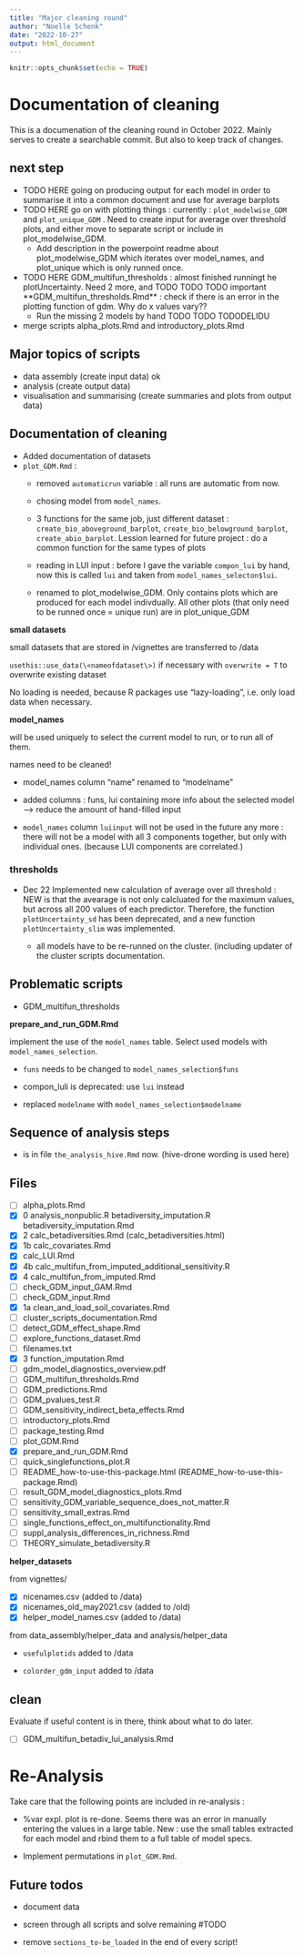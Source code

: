 ```yaml
---
title: "Major cleaning round"
author: "Noelle Schenk"
date: "2022-10-27"
output: html_document
---
```


```r
knitr::opts_chunk$set(echo = TRUE)
```

# Documentation of cleaning

This is a documenation of the cleaning round in October 2022. Mainly serves to create a searchable commit. But also to keep track of changes.

## next step

-   TODO HERE going on producing output for each model in order to summarise it into a common document and use for average barplots
-   TODO HERE go on with plotting things : currently : `plot_modelwise_GDM` and `plot_unique_GDM` . Need to create input for average over threshold plots, and either move to separate script or include in plot_modelwise_GDM.
    -   Add description in the powerpoint readme about plot_modelwise_GDM which iterates over model_names, and plot_unique which is only runned once.
-   TODO HERE GDM_multifun_thresholds : almost finished runningt he plotUncertainty. Need 2 more, and TODO TODO TODO important \*\*GDM_multifun_thresholds.Rmd\*\* : check if there is an error in the plotting function of gdm. Why do x values vary??
    -   Run the missing 2 models by hand TODO TODO TODODELIDU
-   merge scripts alpha_plots.Rmd and introductory_plots.Rmd

## Major topics of scripts

-   data assembly (create input data) ok
-   analysis (create output data)
-   visualisation and summarising (create summaries and plots from output data)

## Documentation of cleaning

-   Added documentation of datasets
-   `plot_GDM.Rmd` :
    -   removed `automaticrun` variable : all runs are automatic from now.

    -   chosing model from `model_names`.

    -   3 functions for the same job, just different dataset : `create_bio_aboveground_barplot`, `create_bio_belowground_barplot`, `create_abio_barplot`. Lession learned for future project : do a common function for the same types of plots

    -   reading in LUI input : before I gave the variable `compon_lui` by hand, now this is called `lui` and taken from `model_names_selecton$lui`.

    -   renamed to plot_modelwise_GDM. Only contains plots which are produced for each model indivdually. All other plots (that only need to be runned once = unique run) are in plot_unique_GDM

**small datasets**

small datasets that are stored in /vignettes are transferred to /data

`usethis::use_data(\<nameofdataset\>)` if necessary with `overwrite = T` to overwrite existing dataset

No loading is needed, because R packages use "lazy-loading", i.e. only load data when necessary.

**model_names**

will be used uniquely to select the current model to run, or to run all of them.

names need to be cleaned!

-   model_names column "name" renamed to "modelname"

-   added columns : funs, lui containing more info about the selected model --\> reduce the amount of hand-filled input

-   `model_names` column `luiinput` will not be used in the future any more : there will not be a model with all 3 components together, but only with individual ones. (because LUI components are correlated.)

### thresholds

-   Dec 22 Implemented new calculation of average over all threshold : NEW is that the avearage is not only calcluated for the maximum values, but across all 200 values of each predictor. Therefore, the function `plotUncertainty_sd` has been deprecated, and a new function `plotUncertainty_slim` was implemented.

    -   all models have to be re-runned on the cluster. (including updater of the cluster scripts documentation.

## Problematic scripts

-   GDM_multifun_thresholds

**prepare_and_run_GDM.Rmd**

implement the use of the `model_names` table. Select used models with `model_names_selection`.

-   `funs` needs to be changed to `model_names_selection$funs`

-   compon_luli is deprecated: use `lui` instead

-   replaced `modelname` with `model_names_selection$modelname`

## Sequence of analysis steps

-   is in file `the_analysis_hive.Rmd` now. (hive-drone wording is used here)

## Files

-   [ ] alpha_plots.Rmd
-   [x] 0 analysis_nonpublic.R betadiversity_imputation.R betadiversity_imputation.Rmd
-   [x] 2 calc_betadiversities.Rmd (calc_betadiversities.html)
-   [x] 1b calc_covariates.Rmd
-   [x] calc_LUI.Rmd
-   [x] 4b calc_multifun_from_imputed_additional_sensitivity.R
-   [x] 4 calc_multifun_from_imputed.Rmd
-   [ ] check_GDM_input_GAM.Rmd
-   [ ] check_GDM_input.Rmd
-   [x] 1a clean_and_load_soil_covariates.Rmd
-   [ ] cluster_scripts_documentation.Rmd
-   [ ] detect_GDM_effect_shape.Rmd
-   [ ] explore_functions_dataset.Rmd
-   [ ] filenames.txt
-   [x] 3 function_imputation.Rmd
-   [ ] gdm_model_diagnostics_overview.pdf
-   [ ] GDM_multifun_thresholds.Rmd
-   [ ] GDM_predictions.Rmd
-   [ ] GDM_pvalues_test.R
-   [ ] GDM_sensitivity_indirect_beta_effects.Rmd
-   [ ] introductory_plots.Rmd
-   [ ] package_testing.Rmd
-   [ ] plot_GDM.Rmd
-   [x] prepare_and_run_GDM.Rmd
-   [ ] quick_singlefunctions_plot.R
-   [ ] README_how-to-use-this-package.html (README_how-to-use-this-package.Rmd)
-   [ ] result_GDM_model_diagnostics_plots.Rmd
-   [ ] sensitivity_GDM_variable_sequence_does_not_matter.R
-   [ ] sensitivity_small_extras.Rmd
-   [ ] single_functions_effect_on_multifunctionality.Rmd
-   [ ] suppl_analysis_differences_in_richness.Rmd
-   [ ] THEORY_simulate_betadiversity.R

**helper_datasets**

from vignettes/

-   [x] nicenames.csv (added to /data)
-   [x] nicenames_old_may2021.csv (added to /old)
-   [x] helper_model_names.csv (added to /data)

from data_assembly/helper_data and analysis/helper_data

-   `usefulplotids` added to /data

-   `colorder_gdm_input` added to /data

## clean

Evaluate if useful content is in there, think about what to do later.

-   [ ] GDM_multifun_betadiv_lui_analysis.Rmd

# Re-Analysis

Take care that the following points are included in re-analysis :

-   %var expl. plot is re-done. Seems there was an error in manually entering the values in a large table. New : use the small tables extracted for each model and rbind them to a full table of model specs.

-   Implement permutations in `plot_GDM.Rmd`.

## Future todos

-   document data

-   screen through all scripts and solve remaining #TODO

-   remove `sections_to-be_loaded` in the end of every script!
